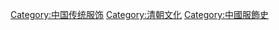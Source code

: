[[Category:中国传统服饰|Category:中国传统服饰]]
[[Category:清朝文化|Category:清朝文化]]
[[Category:中國服飾史|Category:中國服飾史]]